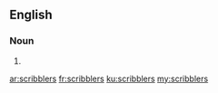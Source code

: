 ==English==

===Noun===
{{head|en|noun plural form}}

# {{plural of|scribbler|lang=en}}

[[ar:scribblers]]
[[fr:scribblers]]
[[ku:scribblers]]
[[my:scribblers]]